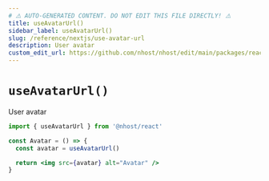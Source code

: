 ```yaml
---
# ⚠️ AUTO-GENERATED CONTENT. DO NOT EDIT THIS FILE DIRECTLY! ⚠️
title: useAvatarUrl()
sidebar_label: useAvatarUrl()
slug: /reference/nextjs/use-avatar-url
description: User avatar
custom_edit_url: https://github.com/nhost/nhost/edit/main/packages/react/src/hooks/user.ts#L352
---
```


# `useAvatarUrl()`

User avatar

```jsx
import { useAvatarUrl } from '@nhost/react'

const Avatar = () => {
  const avatar = useAvatarUrl()

  return <img src={avatar} alt="Avatar" />
}
```
